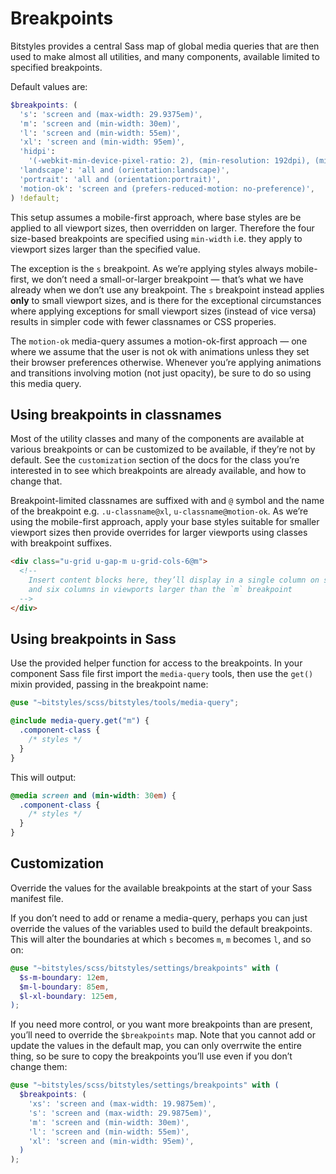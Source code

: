
<Meta title="Design Tokens/Breakpoints" />

# Breakpoints

Bitstyles provides a central Sass map of global media queries that are then used to make almost all utilities, and many components, available limited to specified breakpoints.

Default values are:

```scss
$breakpoints: (
  's': 'screen and (max-width: 29.9375em)',
  'm': 'screen and (min-width: 30em)',
  'l': 'screen and (min-width: 55em)',
  'xl': 'screen and (min-width: 95em)',
  'hidpi':
    '(-webkit-min-device-pixel-ratio: 2), (min-resolution: 192dpi), (min-resolution: 2dppx)',
  'landscape': 'all and (orientation:landscape)',
  'portrait': 'all and (orientation:portrait)',
  'motion-ok': 'screen and (prefers-reduced-motion: no-preference)',
) !default;
```

This setup assumes a mobile-first approach, where base styles are be applied to all viewport sizes, then overridden on larger. Therefore the four size-based breakpoints are specified using `min-width` i.e. they apply to viewport sizes larger than the specified value.

The exception is the `s` breakpoint. As we’re applying styles always mobile-first, we don’t need a small-or-larger breakpoint — that’s what we have already when we don’t use any breakpoint. The `s` breakpoint instead applies **only** to small viewport sizes, and is there for the exceptional circumstances where applying exceptions for small viewport sizes (instead of vice versa) results in simpler code with fewer classnames or CSS properies.

The `motion-ok` media-query assumes a motion-ok-first approach — one where we assume that the user is not ok with animations unless they set their browser preferences otherwise. Whenever you’re applying animations and transitions involving motion (not just opacity), be sure to do so using this media query.

## Using breakpoints in classnames

Most of the utility classes and many of the components are available at various breakpoints or can be customized to be available, if they’re not by default. See the `customization` section of the docs for the class you’re interested in to see which breakpoints are already available, and how to change that.

Breakpoint-limited classnames are suffixed with and `@` symbol and the name of the breakpoint e.g. `.u-classname@xl`, `u-classname@motion-ok`. As we’re using the mobile-first approach, apply your base styles suitable for smaller viewport sizes then provide overrides for larger viewports using classes with breakpoint suffixes.

```html
<div class="u-grid u-gap-m u-grid-cols-6@m">
  <!--
    Insert content blocks here, they’ll display in a single column on smaller viewports,
    and six columns in viewports larger than the `m` breakpoint
  -->
</div>
```

## Using breakpoints in Sass

Use the provided helper function for access to the breakpoints. In your component Sass file first import the `media-query` tools, then use the `get()` mixin provided, passing in the breakpoint name:

```scss
@use "~bitstyles/scss/bitstyles/tools/media-query";

@include media-query.get("m") {
  .component-class {
    /* styles */
  }
}
```

This will output:

```css
@media screen and (min-width: 30em) {
  .component-class {
    /* styles */
  }
}
```

## Customization

Override the values for the available breakpoints  at the start of your Sass manifest file.

If you don’t need to add or rename a media-query, perhaps you can just override the values of the variables used to build the default breakpoints. This will alter the boundaries at which `s` becomes `m`, `m` becomes `l`, and so on:

```scss
@use "~bitstyles/scss/bitstyles/settings/breakpoints" with (
  $s-m-boundary: 12em,
  $m-l-boundary: 85em,
  $l-xl-boundary: 125em,
);
```

If you need more control, or you want more breakpoints than are present, you’ll need to override the `$breakpoints` map. Note that you cannot add or update the values in the default map, you can only overrwite the entire thing, so be sure to copy the breakpoints you’ll use even if you don’t change them:

```scss
@use "~bitstyles/scss/bitstyles/settings/breakpoints" with (
  $breakpoints: (
    'xs': 'screen and (max-width: 19.9875em)',
    's': 'screen and (max-width: 29.9875em)',
    'm': 'screen and (min-width: 30em)',
    'l': 'screen and (min-width: 55em)',
    'xl': 'screen and (min-width: 95em)',
  )
);
```
